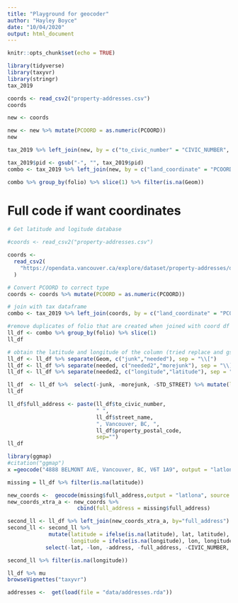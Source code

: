 ```yaml
---
title: "Playground for geocoder"
author: "Hayley Boyce"
date: "10/04/2020"
output: html_document
---
```


```r
knitr::opts_chunk$set(echo = TRUE)
```

```r
library(tidyverse)
library(taxyvr)
library(stringr)
tax_2019
```

```r
coords <- read_csv2("property-addresses.csv")
coords
```

```r
new <- coords

new <- new %>% mutate(PCOORD = as.numeric(PCOORD))
new
```

```r
tax_2019 %>% left_join(new, by = c("to_civic_number" = "CIVIC_NUMBER", "street_name" = "street_name") )
```

```r
tax_2019$pid <- gsub("-", "", tax_2019$pid)
combo <- tax_2019 %>% left_join(new, by = c("land_coordinate" = "PCOORD") )

```

```r
combo %>% group_by(folio) %>% slice(1) %>% filter(is.na(Geom))
```


# Full code if want coordinates 

```r

# Get latitude and logitude database

#coords <- read_csv2("property-addresses.csv")

coords <-
  read_csv2(
    "https://opendata.vancouver.ca/explore/dataset/property-addresses/download/?format=csv&timezone=America/Los_Angeles&lang=en&use_labels_for_header=true&csv_separator=%3B"
  )

# Convert PCOORD to correct type 
coords <- coords %>% mutate(PCOORD = as.numeric(PCOORD))

# join with tax dataframe 
combo <- tax_2019 %>% left_join(coords, by = c("land_coordinate" = "PCOORD") )

#remove duplicates of folio that are created when joined with coord df
ll_df <- combo %>% group_by(folio) %>% slice(1) 
ll_df
```



```r

# obtain the latitude and longitude of the column (tried replace and gsub without success)
ll_df <- ll_df %>% separate(Geom, c("junk","needed"), sep = "\\[") 
ll_df <- ll_df %>% separate(needed, c("needed2","morejunk"), sep = "\\]") 
ll_df <- ll_df %>% separate(needed2, c("longitude","latitude"), sep = "\\,")

ll_df  <- ll_df %>%  select(-junk, -morejunk, -STD_STREET) %>% mutate(longitude = as.numeric(longitude), latitude = as.numeric(latitude))
ll_df
```



```r
ll_df$full_address <- paste(ll_df$to_civic_number, 
                            " ",
                            ll_df$street_name,
                            ", Vancouver, BC, ",
                            ll_df$property_postal_code,
                            sep="")
ll_df
```

```R
library(ggmap)
#citation("ggmap")
x =geocode("4888 BELMONT AVE, Vancouver, BC, V6T 1A9", output = "latlona", source = "google")
```

```r
missing = ll_df %>% filter(is.na(latitude))
```



```r
new_coords <-  geocode(missing$full_address,output = "latlona", source = "google")
new_coords_xtra_a <- new_coords %>%
                      cbind(full_address = missing$full_address)
```




```r
second_ll <- ll_df %>% left_join(new_coords_xtra_a, by="full_address")
second_ll <- second_ll %>% 
             mutate(latitude = ifelse(is.na(latitude), lat, latitude),
                    longitude = ifelse(is.na(longitude), lon, longitude)) %>% 
            select(-lat, -lon, -address, -full_address, -CIVIC_NUMBER, -P_PARCEL_ID, -SITE_ID) %>% rename(geo_local_area=`Geo Local Area`)

second_ll %>% filter(is.na(longitude))
```



```r
ll_df %>% mu
browseVignettes("taxyvr")
```

```R
addresses <-  get(load(file = "data/addresses.rda"))
```

